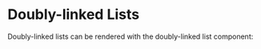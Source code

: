 
<Meta
  title="Basic Data Structures/Doubly-linked Lists"
  component={DoublyLinkedList}
/>

# Doubly-linked Lists

Doubly-linked lists can be rendered with the doubly-linked list component:

<DoublyLinkedList />
